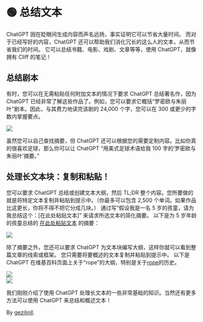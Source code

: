 
# 🟢 总结文本

ChatGPT 因在眨眼间生成内容而声名远扬，事实证明它可以节省大量时间。
而对于已经写好的内容，ChatGPT 还可以帮助我们消化冗长的这么人的文本，从而节省我们的时间。
它可以总结书籍、电影、戏剧、文章等等，使用 ChatGPT，就像拥有 Cliff 的笔记！

## 总结剧本

有时，您可以在无需粘贴任何附加文本的情况下要求 ChatGPT 总结著名作，因为 ChatGPT 已经非常了解这些作品了。例如，您可以要求它概括“罗密欧与朱丽叶”剧本。因此，与其费力地读完该剧的 24,000 个字，您可以在 300 或更少的字数内掌握要点。

<div style={{ textAlign: "left" }}>
  <Image
    src="/docs/assets/basic_applications/summarizing/Romeo_and_Juliet_Act_by_Act_1.webp"
    width={987}
    height={645}
    style={{ width: "750px", margin: "auto" }}
  />
</div>

虽然您可以自己查找摘要，但 ChatGPT 还可以根据您的需要定制内容。比如你真的很喜欢足球，那么你可以让 ChatGPT “用美式足球术语给我 100 字的‘罗密欧与朱丽叶’摘要。”

## 处理长文本块：复制和粘贴！

您可以要求 ChatGPT 总结或创建文本大纲，然后 TL;DR 整个内容。您所要做的就是将特定文本复制并粘贴到提示中。（你最多可以包含 2,500 个单词。如果作品比这更长，你将不得不把它分成几块。）
通过写“假设我是一名 5 岁的孩童，请为我总结这个：[在此处粘贴文本]” 来请求所选文本的简化摘要。
以下是为 5 岁年龄的孩童总结的 [在此处粘贴文本](https://en.wikipedia.org/wiki/Quantum_entanglement#:~:text=vte-,Quantum%20entanglement,-is%20the%20phenomenon) 的摘要：

<div style={{ textAlign: "left" }}>
  <Image
    src="/docs/assets/basic_applications/summarizing/Quantum_Entanglement.webp"
    width={976}
    height={340}
    style={{ width: "750px", margin: "auto" }}
  />
</div>

除了摘要之外，您还可以要求 ChatGPT 为文本块编写大纲，这样你就可以看到整篇文章的线索或框架。
您只需要将要概述的文本复制并粘贴到提示中。
以下是 ChatGPT 在维基百科页面上关于“rope”的大纲，特别是关于[rope](https://en.wikipedia.org/wiki/Rope#:~:text=to%20pull%20ropes.-,History,-Ancient%20Egyptians%20were)的历史。

<div style={{ textAlign: "left" }}>
  <Image
    src="/docs/assets/basic_applications/summarizing/Outline_1.webp"
    width={981}
    height={727}
    style={{ width: "750px", margin: "auto" }}
  />
</div>

<div style={{ textAlign: "left" }}>
  <Image
    src="/docs/assets/basic_applications/summarizing/Outline_2.webp"
    width={871}
    height={458}
    style={{ width: "750px", margin: "auto" }}
  />
</div>

我们刚刚介绍了使用 ChatGPT 处理长文本的一些非常基础的知识。当然还有更多方法可以使用 ChatGPT 来总结和概述文本！

By [gezilinll](https://github.com/gezilinll).
